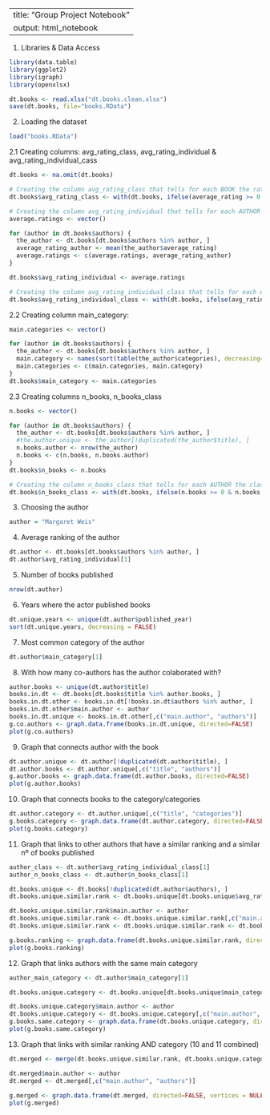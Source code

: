 
---
title: "Group Project Notebook"
output: html_notebook
---

1. Libraries & Data Access

```{r   }
library(data.table)   
library(ggplot2)
library(igraph)
library(openxlsx)

dt.books <- read.xlsx("dt.books.clean.xlsx")
save(dt.books, file="books.RData") 
```

2. Loading the dataset

```{r   }
load("books.RData") 
```

2.1 Creating columns: avg_rating_class, avg_rating_individual & avg_rating_individual_cass

```{r   }
dt.books <- na.omit(dt.books)

# Creating the column avg_rating_class that tells for each BOOK the rating that they are in
dt.books$avg_rating_class <- with(dt.books, ifelse(average_rating >= 0 & average_rating < 0.5, "[0-0.5[", ifelse(average_rating >= 0.5 & average_rating < 1, "[0.5 -1[", ifelse(average_rating >= 1 & average_rating < 1.5, "[1-1.5[", ifelse(average_rating >= 1.5 & average_rating < 2, "[1.5-2[", ifelse(average_rating >= 2 & average_rating <= 2.5, "[2-2.5]", ifelse(average_rating >= 2.5 & average_rating <= 3, "[2.5-3[", ifelse(average_rating >= 3 & average_rating <= 3.5, "[3-3.5[", ifelse(average_rating >= 3.5 & average_rating <= 4,  "[3.5-4[", ifelse(average_rating >= 4 & average_rating <= 4.5,  "[4-4.5[", ifelse(average_rating >= 4.5 & average_rating <= 5,  "[4.5-5]", "NA")))))))))))

# Creating the column avg_rating_individual that tells for each AUTHOR the rating that they are in (by doing the average of all their books)
average.ratings <- vector()

for (author in dt.books$authors) {
  the_author <- dt.books[dt.books$authors %in% author, ]
  average_rating_author <- mean(the_author$average_rating)
  average.ratings <- c(average.ratings, average_rating_author)
}

dt.books$avg_rating_individual <- average.ratings

# Creating the column avg_rating_individual_class that tells for each AUTHOR the rating that they are in (same as above but with new column)
dt.books$avg_rating_individual_class <- with(dt.books, ifelse(avg_rating_individual >= 0 & avg_rating_individual < 0.5, "[0-0.5[", ifelse(avg_rating_individual >= 0.5 & avg_rating_individual < 1, "[0.5 -1[", ifelse(avg_rating_individual >= 1 & avg_rating_individual < 1.5, "[1-1.5[", ifelse(avg_rating_individual >= 1.5 & avg_rating_individual < 2, "[1.5-2[", ifelse(avg_rating_individual >= 2 & avg_rating_individual <= 2.5, "[2-2.5[", ifelse(avg_rating_individual >= 2.5 & avg_rating_individual <= 3, "[2.5-3[", ifelse(avg_rating_individual >= 3 & avg_rating_individual <= 3.5, "[3-3.5[", ifelse(avg_rating_individual >= 3.5 & avg_rating_individual <= 4,  "[3.5-4[", ifelse(avg_rating_individual >= 4 & avg_rating_individual <= 4.5,  "[4-4.5[", ifelse(avg_rating_individual >= 4.5 & avg_rating_individual <= 5,  "[4.5-5]", "NA")))))))))))
```

2.2 Creating column main_category: 
```{r   }
main.categories <- vector()

for (author in dt.books$authors) {
  the_author <- dt.books[dt.books$authors %in% author, ]
  main.category <- names(sort(table(the_author$categories), decreasing=TRUE)[1])
  main.categories <- c(main.categories, main.category)
}
dt.books$main_category <- main.categories
```

2.3 Creating columns n_books, n_books_class
```{r   }
n.books <- vector()

for (author in dt.books$authors) {
  the_author <- dt.books[dt.books$authors %in% author, ]
  #the.author.unique <- the_author[!duplicated(the_author$title), ]
  n.books.author <- nrow(the_author)
  n.books <- c(n.books, n.books.author)
}
dt.books$n_books <- n.books

# Creating the column n_books_class that tells for each AUTHOR the class of number of books they are in
dt.books$n_books_class <- with(dt.books, ifelse(n.books >= 0 & n.books < 2, "[0-2[", ifelse(n.books >= 2 & n.books < 5, "[2-5[", ifelse(n.books >= 5 & n.books < 10, "[5 -10[", ifelse(n.books >= 10 & n.books < 15, "[10-15[", ifelse(n.books >= 15 & n.books < 20, "[15-20[", ifelse(n.books >= 20 & n.books <= 25, "[20-25[", ifelse(n.books >= 25 & n.books <= 30, "[25-30[", ifelse(n.books >= 30 & n.books <= 35, "[30-35[", ifelse(n.books >= 35 & n.books <= 40, "[35-40[", ifelse(n.books >= 40 & n.books <= 45, "[40-45]", "NA")))))))))))
```


3. Choosing the author

```{r   }
author = "Margaret Weis"
```

4. Average ranking of the author

```{r   }
dt.author <- dt.books[dt.books$authors %in% author, ]
dt.author$avg_rating_individual[1]
```



5. Number of books published

```{r   }
nrow(dt.author)
```


6. Years where the actor published books
```{r   }
dt.unique.years <- unique(dt.author$published_year)
sort(dt.unique.years, decreasing = FALSE)
```



7. Most common category of the author

```{r   }
dt.author$main_category[1]
```


8. With how many co-authors has the author colaborated with?

```{r   }
author.books <- unique(dt.author$title)
books.in.dt <- dt.books[dt.books$title %in% author.books, ]
books.in.dt.other <- books.in.dt[!books.in.dt$authors %in% author, ]
books.in.dt.other$main.author <- author
books.in.dt.unique <- books.in.dt.other[,c("main.author", "authors")]
g.co.authors <- graph.data.frame(books.in.dt.unique, directed=FALSE)
plot(g.co.authors)

```

9. Graph that connects author with the book

```{r   }
dt.author.unique <- dt.author[!duplicated(dt.author$title), ]
dt.author.books <- dt.author.unique[,c("title", "authors")]
g.author.books <- graph.data.frame(dt.author.books, directed=FALSE)
plot(g.author.books)
```

10. Graph that connects books to the category/categories

```{r   }
dt.author.category <- dt.author.unique[,c("title", "categories")]
g.books.category <- graph.data.frame(dt.author.category, directed=FALSE, vertices = NULL)
plot(g.books.category)
```

11. Graph that links to other authors that have a similar ranking and a similar nº of books published

```{r   }
author_class <- dt.author$avg_rating_individual_class[1]
author_n_books_class <- dt.author$n_books_class[1]

dt.books.unique <- dt.books[!duplicated(dt.author$authors), ]
dt.books.unique.similar.rank <- dt.books.unique[dt.books.unique$avg_rating_individual_class == author_class & dt.books.unique$n_books_class == author_n_books_class, ]

dt.books.unique.similar.rank$main.author <- author
dt.books.unique.similar.rank <- dt.books.unique.similar.rank[,c("main.author", "authors")]
dt.books.unique.similar.rank <- dt.books.unique.similar.rank <- dt.books.unique.similar.rank[!duplicated(dt.books.unique.similar.rank$authors), ]

g.books.ranking <- graph.data.frame(dt.books.unique.similar.rank, directed=FALSE, vertices = NULL)
plot(g.books.ranking)
```

12. Graph that links authors with the same main category

```{r   }
author_main_category <- dt.author$main_category[1]

dt.books.unique.category <- dt.books.unique[dt.books.unique$main_category == author_main_category & dt.books.unique$n_books_class == author_n_books_class,  ]

dt.books.unique.category$main.author <- author
dt.books.unique.category <- dt.books.unique.category[,c("main.author", "authors")]
g.books.same.category <- graph.data.frame(dt.books.unique.category, directed=FALSE, vertices = NULL)
plot(g.books.same.category)
```


13. Graph that links with similar ranking AND category (10 and 11 combined)

```{r   }
dt.merged <- merge(dt.books.unique.similar.rank, dt.books.unique.category ,by="authors", all = FALSE)

dt.merged$main.author <- author
dt.merged <- dt.merged[,c("main.author", "authors")]
  
g.merged <- graph.data.frame(dt.merged, directed=FALSE, vertices = NULL)
plot(g.merged)
```